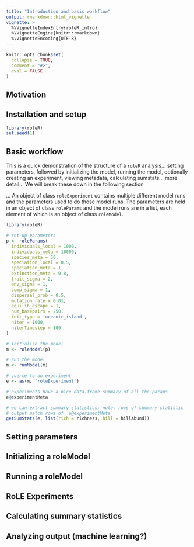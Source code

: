 ```yaml
---
title: "Introduction and basic workflow"
output: rmarkdown::html_vignette
vignette: >
  %\VignetteIndexEntry{roleR_intro}
  %\VignetteEngine{knitr::rmarkdown}
  %\VignetteEncoding{UTF-8}
---
```


```r
knitr::opts_chunk$set(
  collapse = TRUE,
  comment = "#>",
  eval = FALSE
)
```

## Motivation

## Installation and setup

```r
library(roleR)
set.seed(1)
```

## Basic workflow

This is a quick demonstration of the structure of a `roleR` analysis... setting parameters, followed by initializing the model, running the model, optionally creating an experiment, viewing metadata, calculating sumstats... more detail... We will break these down in the following section

... An object of class `roleExperiment` contains multiple different model runs and the parameters used to do those model runs. The parameters are held in an object of class `roleParams` and the model runs are in a list, each element of which is an object of class `roleModel`.

```r
library(roleR)

# set-up parameters
p <- roleParams(
  individuals_local = 1000,
  individuals_meta = 10000,
  species_meta = 50,
  speciation_local = 0.5,
  speciation_meta = 1,
  extinction_meta = 0.8,
  trait_sigma = 2,
  env_sigma = 1,
  comp_sigma = 1,
  dispersal_prob = 0.5,
  mutation_rate = 0.01,
  equilib_escape = 1,
  num_basepairs = 250,
  init_type = 'oceanic_island',
  niter = 1000,
  niterTimestep = 100
)

# initialize the model
m <- roleModel(p)

# run the model
m <- runModel(m)

# coerce to an experiment
e <- as(m, 'roleExperiment')

# experiments have a nice data.frame summary of all the params
e@experimentMeta

# we can extract summary statistics; note: rows of summary statistic
# output match rows of `e@experimentMeta`
getSumStats(e, list(rich = richness, hill = hillAbund))
```

## Setting parameters

## Initializing a roleModel

## Running a roleModel

## RoLE Experiments

## Calculating summary statistics

## Analyzing output (machine learning?)
